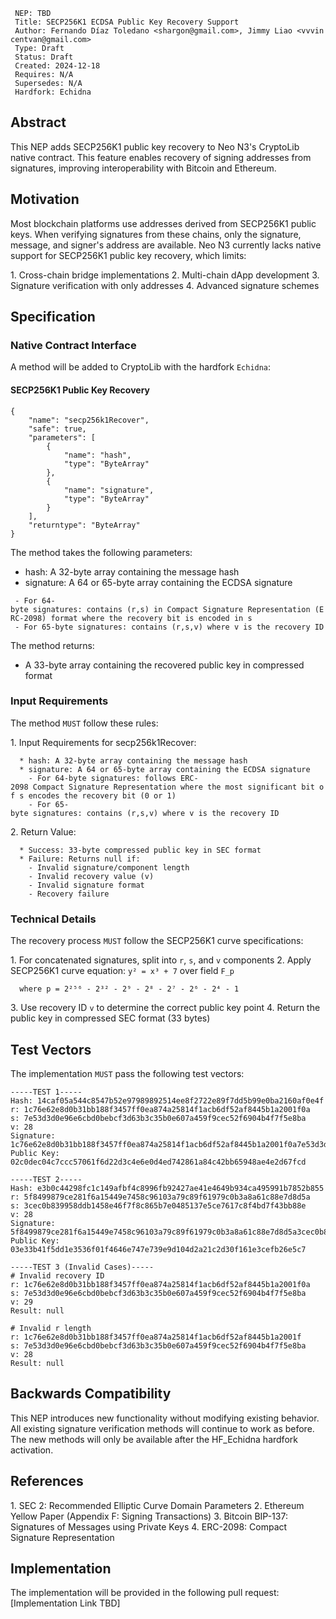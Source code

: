   NEP: TBD
  Title: SECP256K1 ECDSA Public Key Recovery Support
  Author: Fernando Díaz Toledano <shargon@gmail.com>, Jimmy Liao <vvvincentvan@gmail.com>
  Type: Draft
  Status: Draft
  Created: 2024-12-18
  Requires: N/A
  Supersedes: N/A
  Hardfork: Echidna

==Abstract==

This NEP adds SECP256K1 public key recovery to Neo N3's CryptoLib native contract. This feature enables recovery of signing addresses from signatures, improving interoperability with Bitcoin and Ethereum.

==Motivation==

Most blockchain platforms use addresses derived from SECP256K1 public keys. When verifying signatures from these chains, only the signature, message, and signer's address are available. Neo N3 currently lacks native support for SECP256K1 public key recovery, which limits:

1. Cross-chain bridge implementations
2. Multi-chain dApp development
3. Signature verification with only addresses
4. Advanced signature schemes

==Specification==

===Native Contract Interface===

A method will be added to CryptoLib with the hardfork <code>Echidna</code>:

====SECP256K1 Public Key Recovery====
<pre>
{
    "name": "secp256k1Recover",
    "safe": true,
    "parameters": [
        {
            "name": "hash",
            "type": "ByteArray"
        },
        {
            "name": "signature",
            "type": "ByteArray"
        }
    ],
    "returntype": "ByteArray"
}
</pre>

The method takes the following parameters:
* hash: A 32-byte array containing the message hash
* signature: A 64 or 65-byte array containing the ECDSA signature
  - For 64-byte signatures: contains (r,s) in Compact Signature Representation (ERC-2098) format where the recovery bit is encoded in s
  - For 65-byte signatures: contains (r,s,v) where v is the recovery ID

The method returns:
* A 33-byte array containing the recovered public key in compressed format

===Input Requirements===

The method <code>MUST</code> follow these rules:

1. Input Requirements for secp256k1Recover:
   * hash: A 32-byte array containing the message hash
   * signature: A 64 or 65-byte array containing the ECDSA signature
     - For 64-byte signatures: follows ERC-2098 Compact Signature Representation where the most significant bit of s encodes the recovery bit (0 or 1)
     - For 65-byte signatures: contains (r,s,v) where v is the recovery ID

2. Return Value:
   * Success: 33-byte compressed public key in SEC format
   * Failure: Returns null if:
     - Invalid signature/component length
     - Invalid recovery value (<code>v</code>)
     - Invalid signature format
     - Recovery failure

===Technical Details===

The recovery process <code>MUST</code> follow the SECP256K1 curve specifications:

1. For concatenated signatures, split into <code>r</code>, <code>s</code>, and <code>v</code> components
2. Apply SECP256K1 curve equation: <code>y² = x³ + 7</code> over field <code>F_p</code>
   where <code>p = 2²⁵⁶ - 2³² - 2⁹ - 2⁸ - 2⁷ - 2⁶ - 2⁴ - 1</code>
3. Use recovery ID <code>v</code> to determine the correct public key point
4. Return the public key in compressed SEC format (33 bytes)

==Test Vectors==

The implementation <code>MUST</code> pass the following test vectors:

<pre>
-----TEST 1-----
Hash: 14caf05a544c8547b52e97989892514ee8f2722e89f7dd5b99e0ba2160af0e4f
r: 1c76e62e8d0b31bb188f3457ff0ea874a25814f1acb6df52af8445b1a2001f0a
s: 7e53d3d0e96e6cbd0bebcf3d63b3c35b0e607a459f9cec52f6904b4f7f5e8ba
v: 28
Signature: 1c76e62e8d0b31bb188f3457ff0ea874a25814f1acb6df52af8445b1a2001f0a7e53d3d0e96e6cbd0bebcf3d63b3c35b0e607a459f9cec52f6904b4f7f5e8ba1b
Public Key: 02c0dec04c7ccc57061f6d22d3c4e6e0d4ed742861a84c42bb65948ae4e2d67fcd

-----TEST 2-----
Hash: e3b0c44298fc1c149afbf4c8996fb92427ae41e4649b934ca495991b7852b855
r: 5f8499879ce281f6a15449e7458c96103a79c89f61979c0b3a8a61c88e7d8d5a
s: 3cec0b839958ddb1458e46f7f8c865b7e0485137e5ce7617c8f4bd7f43bb88e
v: 28
Signature: 5f8499879ce281f6a15449e7458c96103a79c89f61979c0b3a8a61c88e7d8d5a3cec0b839958ddb1458e46f7f8c865b7e0485137e5ce7617c8f4bd7f43bb88e1c
Public Key: 03e33b41f5dd1e3536f01f4646e747e739e9d104d2a21c2d30f161e3cefb26e5c7

-----TEST 3 (Invalid Cases)-----
# Invalid recovery ID
r: 1c76e62e8d0b31bb188f3457ff0ea874a25814f1acb6df52af8445b1a2001f0a
s: 7e53d3d0e96e6cbd0bebcf3d63b3c35b0e607a459f9cec52f6904b4f7f5e8ba
v: 29
Result: null

# Invalid r length
r: 1c76e62e8d0b31bb188f3457ff0ea874a25814f1acb6df52af8445b1a2001f
s: 7e53d3d0e96e6cbd0bebcf3d63b3c35b0e607a459f9cec52f6904b4f7f5e8ba
v: 28
Result: null
</pre>

==Backwards Compatibility==

This NEP introduces new functionality without modifying existing behavior. All existing signature verification methods will continue to work as before. The new methods will only be available after the HF_Echidna hardfork activation.

==References==

1. SEC 2: Recommended Elliptic Curve Domain Parameters
2. Ethereum Yellow Paper (Appendix F: Signing Transactions)
3. Bitcoin BIP-137: Signatures of Messages using Private Keys
4. ERC-2098: Compact Signature Representation

==Implementation==

The implementation will be provided in the following pull request:
[Implementation Link TBD]
